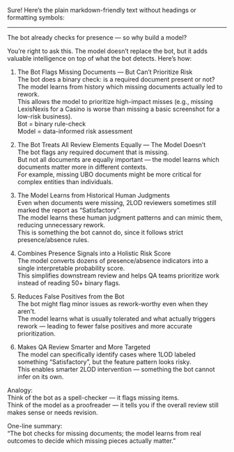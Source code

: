 Sure! Here's the plain markdown-friendly text without headings or formatting symbols:

---

The bot already checks for presence — so why build a model?

You're right to ask this. The model doesn't replace the bot, but it adds valuable intelligence on top of what the bot detects. Here's how:

1. The Bot Flags Missing Documents — But Can’t Prioritize Risk  
The bot does a binary check: is a required document present or not?  
The model learns from history which missing documents actually led to rework.  
This allows the model to prioritize high-impact misses (e.g., missing LexisNexis for a Casino is worse than missing a basic screenshot for a low-risk business).  
Bot = binary rule-check  
Model = data-informed risk assessment

2. The Bot Treats All Review Elements Equally — The Model Doesn’t  
The bot flags any required document that is missing.  
But not all documents are equally important — the model learns which documents matter more in different contexts.  
For example, missing UBO documents might be more critical for complex entities than individuals.

3. The Model Learns from Historical Human Judgments  
Even when documents were missing, 2LOD reviewers sometimes still marked the report as "Satisfactory".  
The model learns these human judgment patterns and can mimic them, reducing unnecessary rework.  
This is something the bot cannot do, since it follows strict presence/absence rules.

4. Combines Presence Signals into a Holistic Risk Score  
The model converts dozens of presence/absence indicators into a single interpretable probability score.  
This simplifies downstream review and helps QA teams prioritize work instead of reading 50+ binary flags.

5. Reduces False Positives from the Bot  
The bot might flag minor issues as rework-worthy even when they aren't.  
The model learns what is usually tolerated and what actually triggers rework — leading to fewer false positives and more accurate prioritization.

6. Makes QA Review Smarter and More Targeted  
The model can specifically identify cases where 1LOD labeled something "Satisfactory", but the feature pattern looks risky.  
This enables smarter 2LOD intervention — something the bot cannot infer on its own.

Analogy:  
Think of the bot as a spell-checker — it flags missing items.  
Think of the model as a proofreader — it tells you if the overall review still makes sense or needs revision.

One-line summary:  
“The bot checks for missing documents; the model learns from real outcomes to decide which missing pieces actually matter.”